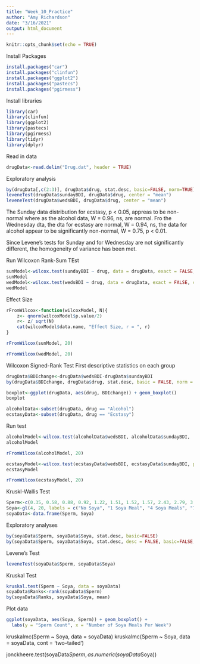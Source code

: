 ```yaml
---
title: "Week_10_Practice"
author: "Amy Richardson"
date: "3/16/2021"
output: html_document
---
```


```r
knitr::opts_chunk$set(echo = TRUE)
```

Install Packages
```r
install.packages("car")
install.packages("clinfun")
install.packages("ggplot2")
install.packages("pastecs")
install.packages("pgirmess")  
```

Install libraries
```r
library(car)
library(clinfun)
library(ggplot2)
library(pastecs)
library(pgirmess)
library(tidyr)
library(dplyr)
```

Read in data
```r
drugData<-read.delim("Drug.dat", header = TRUE)

```


Exploratory analysis
```r
by(drugData[,c(2:3)], drugData$drug, stat.desc, basic=FALSE, norm=TRUE)
leveneTest(drugData$sundayBDI, drugData$drug, center = "mean")
leveneTest(drugData$wedsBDI, drugData$drug, center = "mean")
```

The Sunday data distribution for ecstasy, p < 0.05, appreas to be non-normal where as the alcohol data, W = 0.96, ns, are normal.  Fro the Wednesday dta, the dta for ecstasy are normal, W = 0.94, ns, the data for alcohol appear to be significantly non-normal, W = 0.75, p < 0.01.  


Since Levene's tests for Sunday and for Wednesday are not significantly different, the homogeneity of variance has been met.

Run Wilcoxon Rank-Sum TEst
```r
sunModel<-wilcox.test(sundayBDI ~ drug, data = drugData, exact = FALSE, correct= FALSE)
sunModel
wedModel<-wilcox.test(wedsBDI ~ drug, data = drugData, exact = FALSE, correct= FALSE)
wedModel
```
Effect Size
```r
rFromWilcox<-function(wilcoxModel, N){
	z<- qnorm(wilcoxModel$p.value/2)
	r<- z/ sqrt(N)
	cat(wilcoxModel$data.name, "Effect Size, r = ", r)
}

rFromWilcox(sunModel, 20)

```



```r
rFromWilcox(wedModel, 20)
```



Wilcoxon Signed-Rank Test
First descriptive statistics on each group

```r
drugData$BDIchange<-drugData$wedsBDI-drugData$sundayBDI
by(drugData$BDIchange, drugData$drug, stat.desc, basic = FALSE, norm = TRUE)

boxplot<-ggplot(drugData, aes(drug, BDIchange)) + geom_boxplot()
boxplot

alcoholData<-subset(drugData, drug == "Alcohol")
ecstasyData<-subset(drugData, drug == "Ecstasy")
```

Run test
```r
alcoholModel<-wilcox.test(alcoholData$wedsBDI, alcoholData$sundayBDI,  paired = TRUE, correct= FALSE)
alcoholModel

rFromWilcox(alcoholModel, 20)

ecstasyModel<-wilcox.test(ecstasyData$wedsBDI, ecstasyData$sundayBDI, paired = TRUE, correct= FALSE)
ecstasyModel

rFromWilcox(ecstasyModel, 20)
```

Kruskl-Wallis Test
```r
Sperm<-c(0.35, 0.58, 0.88, 0.92, 1.22, 1.51, 1.52, 1.57, 2.43, 2.79, 3.40, 4.52, 4.72, 6.90, 7.58, 7.78, 9.62, 10.05, 10.32, 21.08, 0.33, 0.36, 0.63, 0.64, 0.77, 1.53, 1.62, 1.71, 1.94, 2.48, 2.71, 4.12, 5.65, 6.76, 7.08, 7.26, 7.92, 8.04, 12.10, 18.47, 0.40, 0.60, 0.96, 1.20, 1.31, 1.35, 1.68, 1.83, 2.10, 2.93, 2.96, 3.00, 3.09, 3.36, 4.34, 5.81, 5.94, 10.16, 10.98, 18.21, 0.31, 0.32, 0.56, 0.57, 0.71, 0.81, 0.87, 1.18, 1.25, 1.33, 1.34, 1.49, 1.50, 2.09, 2.70, 2.75, 2.83, 3.07, 3.28, 4.11)
Soya<-gl(4, 20, labels = c("No Soya", "1 Soya Meal", "4 Soya Meals", "7 Soya Meals"))
soyaData<-data.frame(Sperm, Soya)

```

Exploratory analyses
```r
by(soyaData$Sperm, soyaData$Soya, stat.desc, basic=FALSE)
by(soyaData$Sperm, soyaData$Soya, stat.desc, desc = FALSE, basic=FALSE, norm=TRUE)
```

Levene's Test
```r
leveneTest(soyaData$Sperm, soyaData$Soya)
```

Kruskal Test
```r
kruskal.test(Sperm ~ Soya, data = soyaData)
soyaData$Ranks<-rank(soyaData$Sperm)
by(soyaData$Ranks, soyaData$Soya, mean)
```

Plot data
```r
ggplot(soyaData, aes(Soya, Sperm)) + geom_boxplot() +
  labs(y = "Sperm Count", x = "Number of Soya Meals Per Week")
```




kruskalmc(Sperm ~ Soya, data = soyaData)
kruskalmc(Sperm ~ Soya, data = soyaData, cont = 'two-tailed')

jonckheere.test(soyaData$Sperm, as.numeric(soyaData$Soya))























